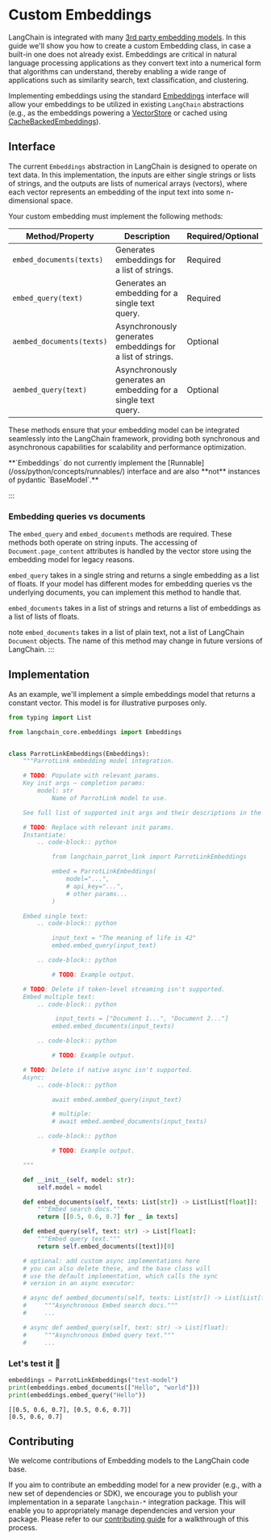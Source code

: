 # Custom Embeddings

LangChain is integrated with many [3rd party embedding models](/oss/python/integrations/text_embedding/). In this guide we'll show you how to create a custom Embedding class, in case a built-in one does not already exist. Embeddings are critical in natural language processing applications as they convert text into a numerical form that algorithms can understand, thereby enabling a wide range of applications such as similarity search, text classification, and clustering.

Implementing embeddings using the standard [Embeddings](https://python.langchain.com/api_reference/core/embeddings/langchain_core.embeddings.embeddings.Embeddings.html) interface will allow your embeddings to be utilized in existing `LangChain` abstractions (e.g., as the embeddings powering a [VectorStore](https://python.langchain.com/api_reference/core/vectorstores/langchain_core.vectorstores.base.VectorStore.html) or cached using [CacheBackedEmbeddings](/oss/python/how-to/caching_embeddings/)).

## Interface

The current `Embeddings` abstraction in LangChain is designed to operate on text data. In this implementation, the inputs are either single strings or lists of strings, and the outputs are lists of numerical arrays (vectors), where each vector represents
an embedding of the input text into some n-dimensional space.

Your custom embedding must implement the following methods:

| Method/Property                 | Description                                                                | Required/Optional |
|---------------------------------|----------------------------------------------------------------------------|-------------------|
| `embed_documents(texts)`        | Generates embeddings for a list of strings.                                | Required          |
| `embed_query(text)`             | Generates an embedding for a single text query.                            | Required          |
| `aembed_documents(texts)`       | Asynchronously generates embeddings for a list of strings.                 | Optional          |
| `aembed_query(text)`            | Asynchronously generates an embedding for a single text query.             | Optional          |

These methods ensure that your embedding model can be integrated seamlessly into the LangChain framework, providing both synchronous and asynchronous capabilities for scalability and performance optimization.


<Note>
**`Embeddings` do not currently implement the [Runnable](/oss/python/concepts/runnables/) interface and are also **not** instances of pydantic `BaseModel`.**

:::

### Embedding queries vs documents

The `embed_query` and `embed_documents` methods are required. These methods both operate
on string inputs. The accessing of `Document.page_content` attributes is handled
by the vector store using the embedding model for legacy reasons.

`embed_query` takes in a single string and returns a single embedding as a list of floats.
If your model has different modes for embedding queries vs the underlying documents, you can
implement this method to handle that. 

`embed_documents` takes in a list of strings and returns a list of embeddings as a list of lists of floats.

</Note>note
`embed_documents` takes in a list of plain text, not a list of LangChain `Document` objects. The name of this method
may change in future versions of LangChain.
:::

## Implementation

As an example, we'll implement a simple embeddings model that returns a constant vector. This model is for illustrative purposes only.


```python
from typing import List

from langchain_core.embeddings import Embeddings


class ParrotLinkEmbeddings(Embeddings):
    """ParrotLink embedding model integration.

    # TODO: Populate with relevant params.
    Key init args — completion params:
        model: str
            Name of ParrotLink model to use.

    See full list of supported init args and their descriptions in the params section.

    # TODO: Replace with relevant init params.
    Instantiate:
        .. code-block:: python

            from langchain_parrot_link import ParrotLinkEmbeddings

            embed = ParrotLinkEmbeddings(
                model="...",
                # api_key="...",
                # other params...
            )

    Embed single text:
        .. code-block:: python

            input_text = "The meaning of life is 42"
            embed.embed_query(input_text)

        .. code-block:: python

            # TODO: Example output.

    # TODO: Delete if token-level streaming isn't supported.
    Embed multiple text:
        .. code-block:: python

             input_texts = ["Document 1...", "Document 2..."]
            embed.embed_documents(input_texts)

        .. code-block:: python

            # TODO: Example output.

    # TODO: Delete if native async isn't supported.
    Async:
        .. code-block:: python

            await embed.aembed_query(input_text)

            # multiple:
            # await embed.aembed_documents(input_texts)

        .. code-block:: python

            # TODO: Example output.

    """

    def __init__(self, model: str):
        self.model = model

    def embed_documents(self, texts: List[str]) -> List[List[float]]:
        """Embed search docs."""
        return [[0.5, 0.6, 0.7] for _ in texts]

    def embed_query(self, text: str) -> List[float]:
        """Embed query text."""
        return self.embed_documents([text])[0]

    # optional: add custom async implementations here
    # you can also delete these, and the base class will
    # use the default implementation, which calls the sync
    # version in an async executor:

    # async def aembed_documents(self, texts: List[str]) -> List[List[float]]:
    #     """Asynchronous Embed search docs."""
    #     ...

    # async def aembed_query(self, text: str) -> List[float]:
    #     """Asynchronous Embed query text."""
    #     ...
```

### Let's test it 🧪


```python
embeddings = ParrotLinkEmbeddings("test-model")
print(embeddings.embed_documents(["Hello", "world"]))
print(embeddings.embed_query("Hello"))
```
```output
[[0.5, 0.6, 0.7], [0.5, 0.6, 0.7]]
[0.5, 0.6, 0.7]
```
## Contributing

We welcome contributions of Embedding models to the LangChain code base.

If you aim to contribute an embedding model for a new provider (e.g., with a new set of dependencies or SDK), we encourage you to publish your implementation in a separate `langchain-*` integration package. This will enable you to appropriately manage dependencies and version your package. Please refer to our [contributing guide](/docs/contributing/how_to/integrations/) for a walkthrough of this process.
